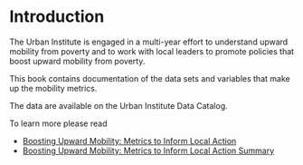 # Introduction {.unnumbered}

The Urban Institute is engaged in a multi-year effort to understand upward mobility from poverty and to work with local leaders to promote policies that boost upward mobility from poverty. 

This book contains documentation of the data sets and variables that make up the mobility metrics. 

The data are available on the Urban Institute Data Catalog. 

To learn more please read

* [Boosting Upward Mobility: Metrics to Inform Local Action](https://www.urban.org/research/publication/boosting-upward-mobility-metrics-inform-local-action)
* [Boosting Upward Mobility: Metrics to Inform Local Action Summary](https://www.urban.org/research/publication/boosting-upward-mobility-metrics-inform-local-action-summary)
